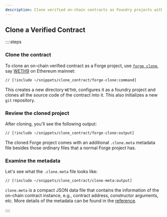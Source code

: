 ```yaml
---
description: Clone verified on-chain contracts as Foundry projects with source code and metadata using forge clone.
---
```


## Clone a Verified Contract

::::steps

### Clone the contract

To clone an on-chain verified contract as a Forge project, use [`forge clone`](/forge/reference/clone), say [WETH9](https://etherscan.io/address/0xc02aaa39b223fe8d0a0e5c4f27ead9083c756cc2) on Ethereum mainnet:

```sh
// [!include ~/snippets/clone_contract/forge-clone:command]
```

This creates a new directory `WETH9`, configures it as a foundry project and clones all the source code of the contract into it. This also initializes a new `git` repository.

### Review the cloned project

After cloning, you'll see the following output:

```sh
// [!include ~/snippets/clone_contract/forge-clone:output]
```

The cloned Forge project comes with an additional `.clone.meta` metadata file besides those ordinary files that a normal Forge project has.

### Examine the metadata

Let's see what the `.clone.meta` file looks like:

```sh
// [!include ~/snippets/clone_contract/clone-meta:output]
```

`clone.meta` is a compact JSON data file that contains the information of the on-chain contract instance, e.g., contract address, constructor arguments, etc. More details of the metadata can be found in the [reference](/forge/reference/clone).

::::

